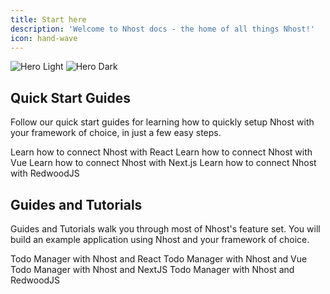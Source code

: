 ```yaml
---
title: Start here
description: 'Welcome to Nhost docs - the home of all things Nhost!'
icon: hand-wave
---
```


<img
  className="block dark:hidden"
  src="/images/introduction-light.svg"
  alt="Hero Light"
/>
<img
  className="hidden dark:block"
  src="/images/introduction-dark.svg"
  alt="Hero Dark"
/>

## Quick Start Guides

Follow our quick start guides for learning how to quickly setup Nhost with your framework of choice, in just a few easy steps.

<CardGroup cols={2}>
  <Card
    title="React"
    icon="react"
    href="/guides/quickstarts/react"
  >
    Learn how to connect Nhost with React
  </Card>
  <Card
    title="Vue"
    icon="vuejs"
    href="/guides/quickstarts/vue"
  >
    Learn how to connect Nhost with Vue
  </Card>
  <Card
    title="Next.js"
    href="/guides/quickstarts/nextjs"
  >
    Learn how to connect Nhost with Next.js
  </Card>
  <Card
    title="RedwoodJS (coming soon)"
    icon="image"
  >
    Learn how to connect Nhost with RedwoodJS
  </Card>
</CardGroup>


## Guides and Tutorials

Guides and Tutorials walk you through most of Nhost's feature set. You will build an example application using Nhost and your framework of choice.

<CardGroup cols={2}>
  <Card
    title="React"
    icon="react"
    href="/guides/tutorials/react"
  >
    Todo Manager with Nhost and React 
  </Card>
  <Card
    title="Vue"
    icon="vuejs"
    href="/guides/tutorials/vue"
  >
    Todo Manager with Nhost and Vue 
  </Card>
  <Card
    title="Next.js"
    icon="image"
    href="/guides/tutorials/nextjs"
  >
    Todo Manager with Nhost and NextJS 
  </Card>
  <Card
    title="RedwoodJS (coming soon)"
    icon="image"
  >
    Todo Manager with Nhost and RedwoodJS
  </Card>
</CardGroup>

